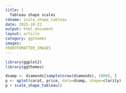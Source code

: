 ```yaml
---
title: |
  Tableau shape scales
rdname: scale_shape_tableau
date: 2015-10-22
output: html_document
layout: article
category: ggthemes
images:
FRONTFOMATTER_IMAGES
---
```


```r
library(ggplot2)
library(ggthemes)
```

```r
dsamp <- diamonds[sample(nrow(diamonds), 1000), ]
p <- qplot(carat, price, data=dsamp, shape=clarity)
p + scale_shape_tableau()



```